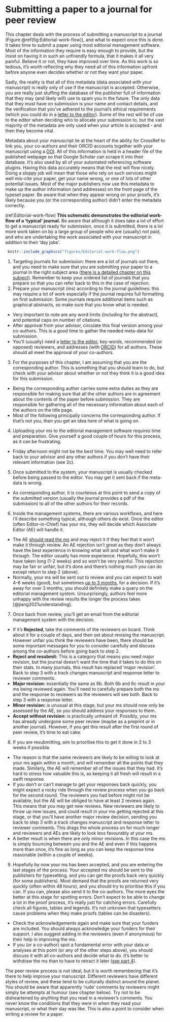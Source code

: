 # Submitting a paper to a journal for peer review {#submit}

This chapter deals with the process of submitting a manuscript to a journal (Figure \@ref(fig:Editorial-work-flow)), and what to expect once this is done. It takes time to submit a paper using most editorial management software. Most of the information they require is easy enough to provide, but the insist on having it in such an unfriendly formula, that it makes it all very painful. Believe it or not, they have improved over time. As this work is so tedious, it's worth reflecting why they need all of this information upfront before anyone even decides whether or not they want your paper.

Sadly, the reality is that all of this metadata (data associated with your manuscript) is really only of use if the manuscript is accepted. Otherwise, you are really just stuffing the database of the publisher full of information that they may (and likely will) use to spam you in the future. The only data that they must have on submission is your name and contact details, and the verification that you've adhered to the journal's ethical requirements (which you could do in a [letter to the editor](letter.html)). Some of the rest will be of use to the editor when deciding who to allocate your submission to, but the vast majority of the metadata are only used when your article is accepted - and then they become vital.

Metadata about your manuscript lie at the heart of the ability for CrossRef to link you, your co-authors and their ORCID accounts together with your manuscript using a [DOI](#DOI). All of this information is held in a header file of the published webpage so that Google Scholar can scrape it into their database. It's also used by all of your automated referencing software plugins. Having this data accurately means that the rest will flow nicely. Doing a sloppy job will mean that those who rely on such services might well mis-cite your paper, get your name wrong, or one of lots of other potential issues. Most of the major publishers now use this metadata to make up the author information (and addresses) on the front page of the typeset paper. Be aware that when they appear wrong on your proofs, it's likely because you (or the corresponding author) didn't enter the metadata correctly. 

(ref:Editorial-work-flow) **This schematic demonstrates the editorial work-flow of a 'typical' journal.** Be aware that although it does take a lot of effort to get a manuscript ready for submission, once it is submitted, there is a lot more work taken on by a large group of people who are (usually) not paid, and who are undertaking the work associated with your manuscript in addition to their 'day jobs'.

```{r Editorial-work-flow, echo=FALSE, out.width='100%', fig.cap="(ref:Editorial-work-flow)"}
 knitr::include_graphics("figures/Editorial-work-flow.png")
```

1. Targeting journals for submission: there are a lot of journals out there, and you need to make sure that you are submitting your paper to a journal in the right subject area ([there is a detailed chapter on this subject](whichjournal.html)). Remember to keep your ordered list of journals that you prepare so that you can refer back to this in the case of rejection.
2. Prepare your manuscript (ms) according to the journal guidelines: this may require a lot of work especially if the journal requires full formatting on first submission. Some journals require additional items such as graphical abstracts, so make sure that you know what is needed. 
  + Very important to note are any word limits (including for the abstract), and potential caps on number of citations.
  + After approval from your advisor, circulate this final version among your co-authors. This is a good time to gather the needed meta-data for submission. 
  + You’ll (usually) need a [letter to the editor](letter.html), key-words, recommended (or opposed) reviewers, and addresses (with [ORCID](#ORCID)) for all authors. These should all meet the approval of your co-authors. 
3. For the purposes of this chapter, I am assuming that you are the corresponding author. This is something that you should learn to do, but check with your advisor about whether or not they think it is a good idea for this submission.
  + Being the corresponding author carries some extra duties as they are responsible for making sure that all the other authors are in agreement about the contents of the paper before submission. They are responsible for gathering all of the necessary information about each of the authors on the title page. 
  + Most of the following principally concerns the corresponding author. If that’s not you, then you get an idea here of what is going on. 
4. Uploading your ms to the editorial management software requires time and preparation. Give yourself a good couple of hours for this process, as it can be frustrating.
  + Friday afternoon might not be the best time. You may well need to refer back to your advisor and any other authors if you don’t have their relevant information (see 2c).
5. Once submitted to the system, your manuscript is usually checked before being passed to the editor. You may get it sent back if the meta-data is wrong.
  + As corresponding author, it is courteous at this point to send a copy of the submitted version (usually the journal provides a pdf of the submission) to all of the other authors for their records. 
6. Inside the management systems, there are various workflows, and here I’ll describe something typical, although others do exist. Once the editor (often Editor-in-Chief) has your ms, they will decide which Associate Editor (AE) will handle it. 
  + The AE [should read the ms](editors.html) and may reject it if they feel that it won’t make it through review. An AE rejection isn’t great as they don’t always have the best experience in knowing what will and what won’t make it through. The editor usually has more experience. Hopefully, this won’t have taken long (1-2 weeks) and so won’t be very painful. This rejection may be fair or unfair, but it’s done and there’s nothing much you can do except return to step 2 (above).
  + Normally, your ms will be sent out to review and you can expect to wait 4-6 weeks (good), but sometimes [up to 3 months](rebuttal.html), for a decision. If it’s away for over 3 months, you should definitely make a query on the editorial management system. Unsurprisingly, authors feel more unhappy with the review results the longer the process takes [@jiang2021understanding]. 
7. Once back from review, you’ll get an email from the editorial management system with the decision.
  + If it’s __Rejected__, take the comments of the reviewers on board. Think about it for a couple of days, and then set about revising the manuscript. However unfair you think the reviewers have been, there should be some important messages for you to consider carefully and discuss among the co-authors before going back to step 2.
  + __Reject and resubmit:__ This is a category that means you need major revision, but the journal doesn’t want the time that it takes to do this on their stats. In many journals, this result has replaced ‘major revision’. Back to step 3 with a track changes manuscript and response letter to reviewer comments.
  + __Major revision:__ essentially the same as 6b. Both 6b and 6c result in your ms being reviewed again. You’ll need to carefully prepare both the ms and the response to reviewers as the reviewers will see both. Back to step 3 with a response letter.
  + __Minor revision:__ is unusual at this stage, but your ms should now only be assessed by the AE, so you should address your responses to them.
  + __Accept without revision:__ is practically unheard of. Possibly, your ms has already undergone some peer review (maybe as a preprint or in another journal). However, if you get this result after the first round of peer review, it's time to eat cake.
8. If you are resubmitting, aim to prioritise this to get it done in 2 to 3 weeks if possible. 
  + The reason is that the same reviewers are likely to be willing to look at your ms again within a month, and will remember all the points that they made. Similarly, the AE will remember all of the issues that they had. It’s hard to stress how valuable this is, as keeping it all fresh will result in a swift response.
  + If you don’t or can’t manage to get your responses back quickly, you might expect a rocky ride through the review process when you go back for the second round. The reviewers you had before might not be available, but the AE will be obliged to have at least 2 reviews again. This means that you may get new reviews. New reviewers are likely to throw up new issues, and could result in your ms getting rejected at this stage, or that you’ll have another major review decision, sending you back to step 3 with a track changes manuscript and response letter to reviewer comments. This drags the whole process on for much longer and reviewers and AEs are likely to look less favourably at your ms. 
  + A better result is when there are only minor revisions. In this case the ms is simply bouncing between you and the AE and even if this happens more than once, it’s fine as long as you can keep the response time reasonable (within a couple of weeks).
9. Hopefully by now your ms has been accepted, and you are entering the last stages of the process. Your accepted ms should be sent to the publishers for typesetting, and you can get the proofs back very quickly (for some publishers). Most demand that the proofs are returned very quickly (often within 48 hours), and you should try to prioritise this if you can. If you can, please also send it to the co-authors. The more eyes the better at this stage for spotting errors. Don’t expect to be able to change a lot in the proof process, it’s really just for catching errors. Carefully check all figures, tables and legends. It’s not unknown that typesetters cause problems when they make proofs (tables can be disasters). 
  + Check the acknowledgements again and make sure that your funders are included. You should always acknowledge your funders for their support. I also suggest adding in the reviewers (even if anonymous) for their help in improving the ms.
  + If you (or a co-author) spot a fundamental error with your data or analyses at this point (or any of the other steps above), you should discuss it with all co-authors and decide what to do. It’s better to withdraw the ms than to have to retract it later ([see part 4](retract.html)).

The peer review process is not ideal, but it is worth remembering that it’s there to help improve your manuscript. Different reviewers have different styles of review, and these tend to be culturally distinct around the planet. You should be aware that apparently ‘rude’ comments by reviewers might simply be attempts at humour (see chapter below). Try not to be disheartened by anything that you read in a reviewer’s comments. You never know the conditions that they were in when they read your manuscript, or what their day was like. This is also a point to consider when writing a review for a paper.
